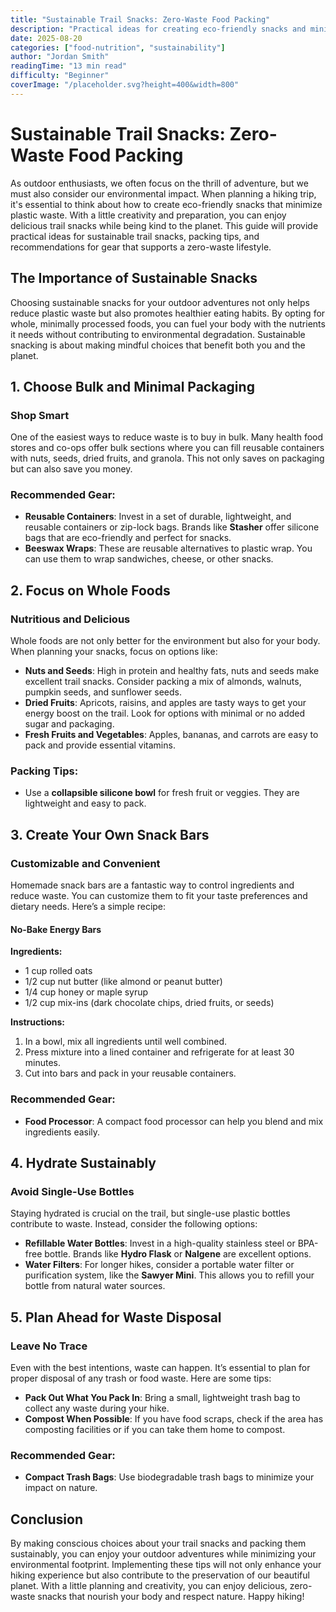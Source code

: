 ```yaml
---
title: "Sustainable Trail Snacks: Zero-Waste Food Packing"
description: "Practical ideas for creating eco-friendly snacks and minimizing plastic waste during your hikes."
date: 2025-08-20
categories: ["food-nutrition", "sustainability"]
author: "Jordan Smith"
readingTime: "13 min read"
difficulty: "Beginner"
coverImage: "/placeholder.svg?height=400&width=800"
---
```


# Sustainable Trail Snacks: Zero-Waste Food Packing

As outdoor enthusiasts, we often focus on the thrill of adventure, but we must also consider our environmental impact. When planning a hiking trip, it's essential to think about how to create eco-friendly snacks that minimize plastic waste. With a little creativity and preparation, you can enjoy delicious trail snacks while being kind to the planet. This guide will provide practical ideas for sustainable trail snacks, packing tips, and recommendations for gear that supports a zero-waste lifestyle.

## The Importance of Sustainable Snacks

Choosing sustainable snacks for your outdoor adventures not only helps reduce plastic waste but also promotes healthier eating habits. By opting for whole, minimally processed foods, you can fuel your body with the nutrients it needs without contributing to environmental degradation. Sustainable snacking is about making mindful choices that benefit both you and the planet.

## 1. Choose Bulk and Minimal Packaging

### Shop Smart

One of the easiest ways to reduce waste is to buy in bulk. Many health food stores and co-ops offer bulk sections where you can fill reusable containers with nuts, seeds, dried fruits, and granola. This not only saves on packaging but can also save you money.

### Recommended Gear:
- **Reusable Containers**: Invest in a set of durable, lightweight, and reusable containers or zip-lock bags. Brands like **Stasher** offer silicone bags that are eco-friendly and perfect for snacks.
- **Beeswax Wraps**: These are reusable alternatives to plastic wrap. You can use them to wrap sandwiches, cheese, or other snacks.

## 2. Focus on Whole Foods

### Nutritious and Delicious

Whole foods are not only better for the environment but also for your body. When planning your snacks, focus on options like:

- **Nuts and Seeds**: High in protein and healthy fats, nuts and seeds make excellent trail snacks. Consider packing a mix of almonds, walnuts, pumpkin seeds, and sunflower seeds.
- **Dried Fruits**: Apricots, raisins, and apples are tasty ways to get your energy boost on the trail. Look for options with minimal or no added sugar and packaging.
- **Fresh Fruits and Vegetables**: Apples, bananas, and carrots are easy to pack and provide essential vitamins.

### Packing Tips:
- Use a **collapsible silicone bowl** for fresh fruit or veggies. They are lightweight and easy to pack.

## 3. Create Your Own Snack Bars

### Customizable and Convenient

Homemade snack bars are a fantastic way to control ingredients and reduce waste. You can customize them to fit your taste preferences and dietary needs. Here’s a simple recipe:

#### No-Bake Energy Bars
**Ingredients:**
- 1 cup rolled oats
- 1/2 cup nut butter (like almond or peanut butter)
- 1/4 cup honey or maple syrup
- 1/2 cup mix-ins (dark chocolate chips, dried fruits, or seeds)

**Instructions:**
1. In a bowl, mix all ingredients until well combined.
2. Press mixture into a lined container and refrigerate for at least 30 minutes.
3. Cut into bars and pack in your reusable containers.

### Recommended Gear:
- **Food Processor**: A compact food processor can help you blend and mix ingredients easily.

## 4. Hydrate Sustainably

### Avoid Single-Use Bottles

Staying hydrated is crucial on the trail, but single-use plastic bottles contribute to waste. Instead, consider the following options:

- **Refillable Water Bottles**: Invest in a high-quality stainless steel or BPA-free bottle. Brands like **Hydro Flask** or **Nalgene** are excellent options.
- **Water Filters**: For longer hikes, consider a portable water filter or purification system, like the **Sawyer Mini**. This allows you to refill your bottle from natural water sources.

## 5. Plan Ahead for Waste Disposal

### Leave No Trace

Even with the best intentions, waste can happen. It’s essential to plan for proper disposal of any trash or food waste. Here are some tips:

- **Pack Out What You Pack In**: Bring a small, lightweight trash bag to collect any waste during your hike.
- **Compost When Possible**: If you have food scraps, check if the area has composting facilities or if you can take them home to compost.

### Recommended Gear:
- **Compact Trash Bags**: Use biodegradable trash bags to minimize your impact on nature.

## Conclusion

By making conscious choices about your trail snacks and packing them sustainably, you can enjoy your outdoor adventures while minimizing your environmental footprint. Implementing these tips will not only enhance your hiking experience but also contribute to the preservation of our beautiful planet. With a little planning and creativity, you can enjoy delicious, zero-waste snacks that nourish your body and respect nature. Happy hiking!